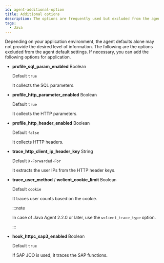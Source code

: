 ```yaml
---
id: agent-additional-option
title: Additional options
description: The options are frequently used but excluded from the agent default settings for security purpose and others.
tags:
  - Java
---
```


Depending on your application environment, the agent defaults alone may not provide the desired level of information. The following are the options excluded from the agent default settings. If necessary, you can add the following options for application.

- **profile_sql_param_enabled** <span class='type'>Boolean</span>

  Default `true`

  It collects the SQL parameters.

- **profile_http_parameter_enabled** <span class='type'>Boolean</span>

  Default `true`

  It collects the HTTP parameters.

- **profile_http_header_enabled** <span class='type'>Boolean</span>

  Default `false`

  It collects HTTP headers.

- **trace_http_client_ip_header_key** <span class='type'>String</span>

  Default `X-Forwarded-For`

  It extracts the user IPs from the HTTP header keys.

- **trace_user_method** / **wclient_cookie_limit** <span class='type'>Boolean</span>

  Default `cookie`

  It traces user counts based on the cookie.

  :::note

  In case of Java Agent 2.2.0 or later, use the `wclient_trace_type` option.

  :::

- **hook_httpc_sap3_enabled** <span class='type'>Boolean</span>

  Default `true`

  If SAP JCO is used, it traces the SAP functions.

